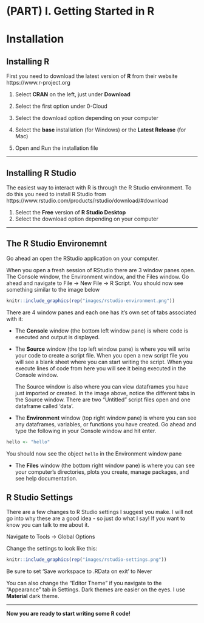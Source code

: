 # (PART) I. Getting Started in R {-}

# Installation

## Installing R

First you need to download the latest version of **R** from their website https://www.r-project.org

1. Select **CRAN** on the left, just under **Download**

2. Select the first option under 0-Cloud

3. Select the download option depending on your computer

4. Select the **base** installation (for Windows) or the **Latest Release** (for Mac)

5. Open and Run the installation file

********

## Installing R Studio

The easiest way to interact with R is through the R Studio environment. To do this you need to install R Studio from https://www.rstudio.com/products/rstudio/download/#download

1. Select the **Free** version of **R Studio Desktop**
2. Select the download option depending on your computer

********

## The R Studio Environemnt

Go ahead an open the RStudio application on your computer.

When you open a fresh session of RStudio there are 3 window panes open. The Console window, the Environment window, and the Files window. Go ahead and navigate to File -> New File -> R Script. You should now see something similar to the image below

```r
knitr::include_graphics(rep("images/rstudio-environment.png"))
```

There are 4 window panes and each one has it's own set of tabs associated with it:

* The **Console** window (the bottom left window pane) is where code is executed and output is displayed.

* The **Source** window (the top left window pane) is where you will write your code to create a script file. When you open a new script file you will see a blank sheet where you can start writing the script. When you execute lines of code from here you will see it being executed in the Console window.

   The Source window is also where you can view dataframes you have just imported or created. In the image above, notice the different tabs in the Source window. There are two "Untitled" script files open and one dataframe called 'data'. 

* The **Environment** window (top right window pane) is where you can see any dataframes, variables, or functions you have created. Go ahead and type the following in your Console window and hit enter.

```r
hello <- "hello"
```

   You should now see the object `hello` in the Environment window pane

* The **Files** window (the bottom right window pane) is where you can see your computer’s directories, plots you create, manage packages, and see help documentation.

## R Studio Settings

There are a few changes to R Studio settings I suggest you make. I will not go into why these are a good idea - so just do what I say! If you want to know you can talk to me about it.

Navigate to Tools -> Global Options

Change the settings to look like this:

```r
knitr::include_graphics(rep("images/rstudio-settings.png"))
```

Be sure to set 'Save workspace to .RData on exit' to Never

You can also change the "Editor Theme" if you navigate to the "Appearance" tab in Settings. Dark themes are easier on the eyes. I use **Material** dark theme.

********

**Now you are ready to start writing some R code!**